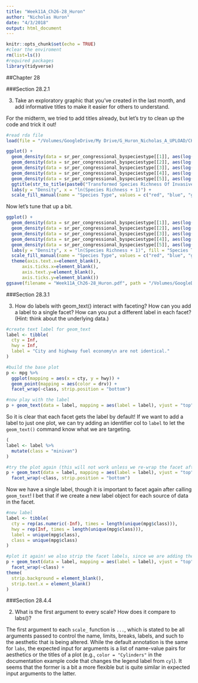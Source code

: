```yaml
---
title: "Week11A_Ch26-28_Huron"
author: "Nicholas Huron"
date: "4/3/2018"
output: html_document
---
```


```r
knitr::opts_chunk$set(echo = TRUE)
#clear the enviroment
rm(list=ls())
#required packages
library(tidyverse)
```

##Chapter 28

###Section 28.2.1

  3. Take an exploratory graphic that you’ve created in the last month, and add informative titles to make it easier for others to understand.
  
For the midterm, we tried to add titles already, but let's try to clean up the code and trick it out!

```r
#read rda file
load(file = "/Volumes/GoogleDrive/My Drive/G_Huron_Nicholas_A_UPLOAD/CHST_midterm_master.RData")

ggplot() +
  geom_density(data = sr_per_congressional_byspeciestype[[1]], aes(log(sr+1), fill = names(sr_per_congressional_byspeciestype)[1]), alpha = 0.5) +
  geom_density(data = sr_per_congressional_byspeciestype[[2]], aes(log(sr+1), fill = names(sr_per_congressional_byspeciestype)[2]), alpha = 0.5) +
  geom_density(data = sr_per_congressional_byspeciestype[[3]], aes(log(sr+1), fill = names(sr_per_congressional_byspeciestype)[3]), alpha = 0.5) +
  geom_density(data = sr_per_congressional_byspeciestype[[4]], aes(log(sr+1), fill = names(sr_per_congressional_byspeciestype)[4]), alpha = 0.5) +
  geom_density(data = sr_per_congressional_byspeciestype[[5]], aes(log(sr+1), fill = names(sr_per_congressional_byspeciestype)[5]), alpha = 0.5) +
  ggtitle(str_to_title(paste0("Transformed Species Richness Of Invasive Aquatic Species By Species Type"))) +
  labs(y = "Density", x = "ln(Species Richness + 1)") +
  scale_fill_manual(name = "Species Type", values = c("red", "blue", "green", "orange", "black"), labels = c("arthropods", "fish", "mollusc", "plants", "turtles"), guide = 'legend')
```

Now let's tune that up a bit.
```r
ggplot() +
  geom_density(data = sr_per_congressional_byspeciestype[[1]], aes(log(sr+1), fill = names(sr_per_congressional_byspeciestype)[1]), alpha = 0.5) +
  geom_density(data = sr_per_congressional_byspeciestype[[2]], aes(log(sr+1), fill = names(sr_per_congressional_byspeciestype)[2]), alpha = 0.5) +
  geom_density(data = sr_per_congressional_byspeciestype[[3]], aes(log(sr+1), fill = names(sr_per_congressional_byspeciestype)[3]), alpha = 0.5) +
  geom_density(data = sr_per_congressional_byspeciestype[[4]], aes(log(sr+1), fill = names(sr_per_congressional_byspeciestype)[4]), alpha = 0.5) +
  geom_density(data = sr_per_congressional_byspeciestype[[5]], aes(log(sr+1), fill = names(sr_per_congressional_byspeciestype)[5]), alpha = 0.5) +
  labs(y = "Density", x = "ln(Species Richness + 1)", fill = "Species Type", title = "Species Richness Of Invasive Aquatic Species in Pennsylvania") +
  scale_fill_manual(name = "Species Type", values = c("red", "blue", "green", "orange", "black"), labels = c("Arthropods", "Fish", "Mollusc", "Plants", "Turtles"), guide = 'legend') +
  theme(axis.text.x=element_blank(),
      axis.ticks.x=element_blank(),
      axis.text.y=element_blank(),
      axis.ticks.y=element_blank())
ggsave(filename = "Week11A_Ch26-28_Huron.pdf", path = "/Volumes/GoogleDrive/My Drive/G_Huron_Nicholas_A_UPLOAD")
```
  
###Section 28.3.1

  3. How do labels with geom_text() interact with faceting? How can you add a label to a single facet? How can you put a different label in each facet? (Hint: think about the underlying data.)
  
```r
#create text label for geom_text
label <- tibble(
  cty = Inf,
  hwy = Inf,
  label = "City and highway fuel economy\n are not identical."
)

#build the base plot
p <- mpg %>%
  ggplot(mapping = aes(x = cty, y = hwy)) +
  geom_point(mapping = aes(color = drv)) +
  facet_wrap(~class, strip.position = "bottom")

#now play with the label
p + geom_text(data = label, mapping = aes(label = label), vjust = "top", hjust = "right")
```

So it is clear that each facet gets the label by default! If we want to add a label to just one plot, we can try adding an identifier col to `label` to let the `geom_text()` command know what we are targeting.

```r
(
label <- label %>%
  mutate(class = "minivan")
)

#try the plot again (this will not work unless we re-wrap the facet after the geom_text)
p + geom_text(data = label, mapping = aes(label = label), vjust = "top", hjust = "right") +
  facet_wrap(~class, strip.position = "bottom")
```

Now we have a single label, though it is important to facet again after calling `geom_text`! I bet that if we create a new label object for each source of data in the facet.
```r
#new label
label <- tibble(
  cty = rep(as.numeric(-Inf), times = length(unique(mpg$class))),
  hwy = rep(Inf, times = length(unique(mpg$class))),
  label = unique(mpg$class),
  class = unique(mpg$class)
)

#plot it again! we also strip the facet labels, since we are adding the same info (thanks stackoverflow)
p + geom_text(data = label, mapping = aes(label = label), vjust = "top", hjust = "left") +
  facet_wrap(~class) + 
theme(
  strip.background = element_blank(),
  strip.text.x = element_blank()
)
```


###Section 28.4.4

  2. What is the first argument to every scale? How does it compare to labs()?

The first argument to each `scale_` function is `...`, which is stated to be all arguments passed to control the name, limits, breaks, labels, and such to the aesthetic that is being altered. While the default annotation is the same for `labs`, the expected input for arguments is a list of name-value pairs for aesthetics or the titles of a plot (e.g., `color = "Cylinders"` in the documentation example code that changes the legend label from `cyl`). It seems that the former is a bit a more flexible but is quite similar in expected input arguments to the latter.